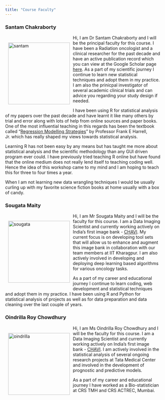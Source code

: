 ```yaml
---
title: "Course Faculty"
---
```


### Santam Chakraborty

<div>

::: {style="float:left; position:relative;top:0px;padding:10px;"}
![](images/santam.jpg){alt="santam" fig-alt="Image of Dr Santam Chakraborty" fig-align="left" width="200"}
:::

Hi, I am Dr Santam Chakraborty and I will be the principal faculty for this course. I have been a Radiation oncologist and a clinical researcher for the past decade and have an active publication record which you can view at the Google Scholar page [here](https://scholar.google.com/citations?user=R0xhZW4AAAAJ&hl=en "Santam Chakraborty's Google Scholar Page"){target="_blank"}. As a part of my scientific journey I continue to learn new statistical techniques and adopt them in my practice. I am also the prinicpal investigator of several academic clinical trials and can advice you regarding your study design if needed.

I have been using R for statistical analysis of my papers over the past decade and have learnt it like many others by trial and error along with lots of help from online sources and paper books. One of the most influential teaching in this regards has been the textbook called "[Regression Modelling Strategies](https://hbiostat.org/rmsc/ "RMS Book"){target="_blank"}" by Professor Frank E Harrell, Jr. which has really shaped my views towards statistical analysis.

Learning R has not been easy by any means but has taught me more about statistical analysis and the scientific methodology than any GUI driven program ever could. I have previously tried teaching R online but have found that the online medium does not really lend itself to teaching coding well. Hence the idea of this workshop came to my mind and I am hoping to teach this for three to four times a year.

When I am not learning new data wrangling techniques I would be usually curling up with my favorite science fiction books at home usually with a box of candy.

</div>

### Sougata Maity

<div>

::: {style="float:left; position:relative;top:0px;padding:10px;"}
![](images/sougata.jpg){alt="sougata" fig-alt="Image of Mr Sougata Maity" fig-align="left" width="200"}
:::

Hi, I am Mr Sougata Maity and I will be the faculty for this course. I am a Data Imaging Scientist and currently working actively on India's first image bank - [CHAVI](https://chavi.ai "CHAVI Homepage"){target="_blank"}. My current focus is on developing tool sets that will allow us to enhance and augment this image bank in collaboration with our team members at IIT Kharagpur. I am also actively involved in developing and deploying deep learning based algorithms for various oncology tasks.

As a part of my career and educational journey I continue to learn coding, web development and statistical techniques and adopt them in my practice. I have been using R and Python for statistical analysis of projects as well as for data preparation and data cleaning over the last couple of years.

</div>

### Oindrilla Roy Chowdhury

<div>

::: {style="float:left; position:relative;top:0px;padding:10px;"}
![](images/oindrilla.png){alt="oindrilla" fig-alt="Image of Ms Oindrilla Roy Chowdhury" fig-align="left" width="200"}
:::

Hi, I am Ms Oindrilla Roy Chowdhury and I will be the faculty for this course. I am a Data Imaging Scientist and currently working actively on India's first image bank - [CHAVI](#0 "CHAVI Homepage"){target="_blank"}. I am actively involved in the statistical analysis of several ongoing research projects at Tata Medical Center and involved in the development of prognostic and predictive models.

As a part of my career and educational journey I have worked as a Bio-statistician at CRS TMH and CRS ACTREC, Mumbai.

</div>

